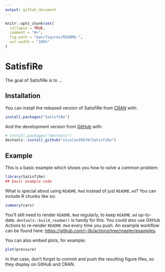 ```yaml
---
output: github_document
---
```


<!-- README.md is generated from README.Rmd. Please edit that file -->

```r
knitr::opts_chunk$set(
  collapse = TRUE,
  comment = "#>",
  fig.path = "man/figures/README-",
  out.width = "100%"
)
```

# SatisfiRe

<!-- badges: start -->
<!-- badges: end -->

The goal of SatisfiRe is to ...

## Installation

You can install the released version of SatisfiRe from [CRAN](https://CRAN.R-project.org) with:

``` r
install.packages("SatisfiRe")
```

And the development version from [GitHub](https://github.com/) with:

``` r
# install.packages("devtools")
devtools::install_github("nicolas95870/SatisfiRe")
```
## Example

This is a basic example which shows you how to solve a common problem:

```r
library(SatisfiRe)
## basic example code
```

What is special about using `README.Rmd` instead of just `README.md`? You can include R chunks like so:

```r
summary(cars)
```

You'll still need to render `README.Rmd` regularly, to keep `README.md` up-to-date. `devtools::build_readme()` is handy for this. You could also use GitHub Actions to re-render `README.Rmd` every time you push. An example workflow can be found here: <https://github.com/r-lib/actions/tree/master/examples>.

You can also embed plots, for example:

```r
plot(pressure)
```

In that case, don't forget to commit and push the resulting figure files, so they display on GitHub and CRAN.
